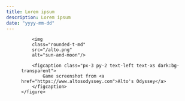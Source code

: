 ```yaml
---
title: Lorem ipsum
description: Lorem ipsum
date: "yyyy-mm-dd"
---
```


<div class="md:container md:mx-auto box-border p-8 border-0 bg-slate-50 dark:bg-slate-900">
    <figure class="rounded-md shadow-2xl">

        <img 
        class="rounded-t-md" 
        src="/alto.png" 
        alt="sun-and-moon"/>

        <figcaption class="px-3 py-2 text-left text-xs dark:bg-transparent">
            Game screenshot from <a href="https://www.altosodyssey.com">Alto's Odyssey</a>
        </figcaption>
    </figure>    
</div>